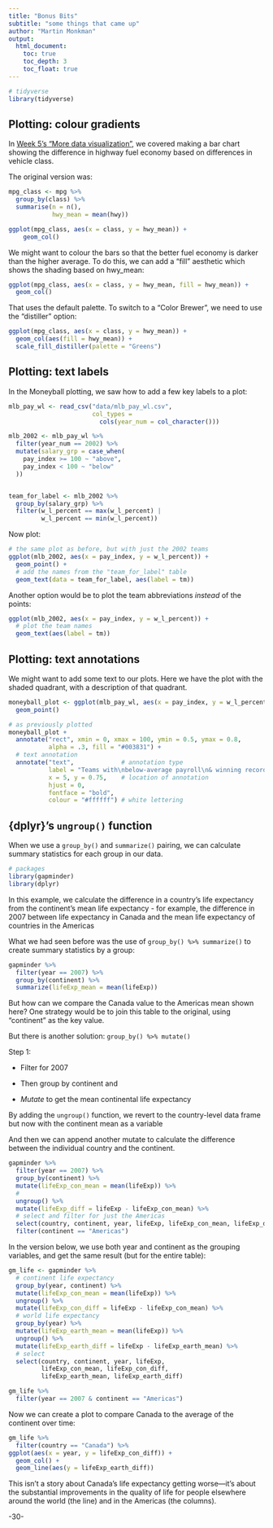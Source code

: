 ```yaml
---
title: "Bonus Bits"
subtitle: "some things that came up"
author: "Martin Monkman"
output:
  html_document:
    toc: true
    toc_depth: 3
    toc_float: true
---
```



```r
# tidyverse
library(tidyverse)


```


## Plotting: colour gradients

In [Week 5's "More data visualization"]((https://bookdown.org/martin_monkman/DataAnalyticsCodingFundamentals/data-viz-2.html#bar-chart)), we covered making a bar chart showing the difference in highway fuel economy based on differences in vehicle class.

The original version was:

```r
mpg_class <- mpg %>% 
  group_by(class) %>% 
  summarise(n = n(),
            hwy_mean = mean(hwy)) 

ggplot(mpg_class, aes(x = class, y = hwy_mean)) +
    geom_col()
```


We might want to colour the bars so that the better fuel economy is darker than the higher average. To do this, we can add a "fill" aesthetic which shows the shading based on hwy_mean:

```r
ggplot(mpg_class, aes(x = class, y = hwy_mean, fill = hwy_mean)) +
  geom_col()
```

That uses the default palette. To switch to a "Color Brewer", we need to use the "distiller" option:

```r
ggplot(mpg_class, aes(x = class, y = hwy_mean)) +
  geom_col(aes(fill = hwy_mean)) +
  scale_fill_distiller(palette = "Greens")
```


## Plotting: text labels

In the Moneyball plotting, we saw how to add a few key labels to a plot:

```r
mlb_pay_wl <- read_csv("data/mlb_pay_wl.csv", 
                       col_types = 
                         cols(year_num = col_character()))

mlb_2002 <- mlb_pay_wl %>% 
  filter(year_num == 2002) %>%  
  mutate(salary_grp = case_when(
    pay_index >= 100 ~ "above",
    pay_index < 100 ~ "below"
  ))


team_for_label <- mlb_2002 %>% 
  group_by(salary_grp) %>% 
  filter(w_l_percent == max(w_l_percent) |
         w_l_percent == min(w_l_percent))

```

Now plot:

```r
# the same plot as before, but with just the 2002 teams
ggplot(mlb_2002, aes(x = pay_index, y = w_l_percent)) + 
  geom_point() +
  # add the names from the "team_for_label" table
  geom_text(data = team_for_label, aes(label = tm))

```

Another option would be to plot the team abbreviations _instead_ of the points:

```r

ggplot(mlb_2002, aes(x = pay_index, y = w_l_percent)) + 
  # plot the team names 
  geom_text(aes(label = tm))

```

## Plotting: text annotations

We might want to add some text to our plots. Here we have the plot with the shaded quadrant, with a description of that quadrant.

```r
moneyball_plot <- ggplot(mlb_pay_wl, aes(x = pay_index, y = w_l_percent)) + 
  geom_point() 

# as previously plotted
moneyball_plot +
  annotate("rect", xmin = 0, xmax = 100, ymin = 0.5, ymax = 0.8,
           alpha = .3, fill = "#003831") +
  # text annotation
  annotate("text",             # annotation type
           label = "Teams with\nbelow-average payroll\n& winning records", # "\n" for line break
           x = 5, y = 0.75,    # location of annotation
           hjust = 0,
           fontface = "bold",
           colour = "#ffffff") # white lettering

```



## {dplyr}'s `ungroup()` function


When we use a `group_by()` and `summarize()` pairing, we can calculate summary statistics for each group in our data.

```r
# packages
library(gapminder)
library(dplyr)
```

In this example, we calculate the difference in a country's life expectancy from the continent's mean life expectancy
 - for example, the difference in 2007 between life expectancy in Canada and the mean life expectancy of countries in the Americas

What we had seen before was the use of `group_by() %>% summarize()` to create summary statistics by a group:

```r
gapminder %>%
  filter(year == 2007) %>% 
  group_by(continent) %>%
  summarize(lifeExp_mean = mean(lifeExp))
```

But how can we compare the Canada value to the Americas mean shown here? One strategy would be to join this table to the original, using "continent" as the key value.

But there is another solution: `group_by() %>% mutate()`

Step 1:

* Filter for 2007

* Then group by continent and 

* _Mutate_ to get the mean continental life expectancy

 
By adding the `ungroup()` function, we revert to the country-level data frame but now with the continent mean as a variable

And then we can append another mutate to calculate the difference between the individual country and the continent.


```r
gapminder %>%
  filter(year == 2007) %>% 
  group_by(continent) %>%
  mutate(lifeExp_con_mean = mean(lifeExp)) %>%
  # 
  ungroup() %>% 
  mutate(lifeExp_diff = lifeExp - lifeExp_con_mean) %>% 
  # select and filter for just the Americas
  select(country, continent, year, lifeExp, lifeExp_con_mean, lifeExp_diff) %>% 
  filter(continent == "Americas")
```

In the version below, we use both year and continent as the grouping variables, and get the same result (but for the entire table):

```r
gm_life <- gapminder %>%
  # continent life expectancy
  group_by(year, continent) %>%
  mutate(lifeExp_con_mean = mean(lifeExp)) %>%
  ungroup() %>% 
  mutate(lifeExp_con_diff = lifeExp - lifeExp_con_mean) %>% 
  # world life expectancy
  group_by(year) %>%
  mutate(lifeExp_earth_mean = mean(lifeExp)) %>%
  ungroup() %>% 
  mutate(lifeExp_earth_diff = lifeExp - lifeExp_earth_mean) %>% 
  # select 
  select(country, continent, year, lifeExp, 
         lifeExp_con_mean, lifeExp_con_diff, 
         lifeExp_earth_mean, lifeExp_earth_diff) 

gm_life %>% 
  filter(year == 2007 & continent == "Americas")

```

Now we can create a plot to compare Canada to the average of the continent over time:

```r
gm_life %>% 
  filter(country == "Canada") %>% 
ggplot(aes(x = year, y = lifeExp_con_diff)) +
  geom_col() +
  geom_line(aes(y = lifeExp_earth_diff))

```

This isn't a story about Canada's life expectancy getting worse—it's about the substantial improvements in the quality of life for people elsewhere around the world (the line) and in the Americas (the columns).


-30-
